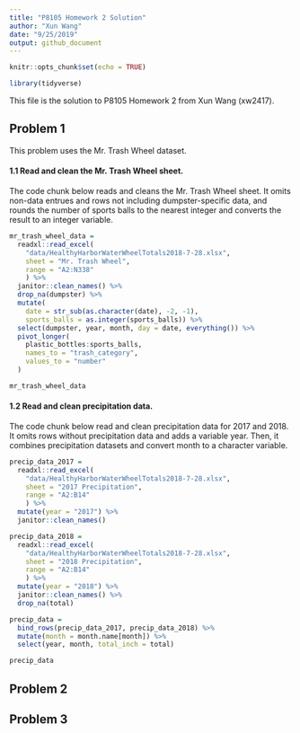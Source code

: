 ```yaml
---
title: "P8105 Homework 2 Solution"
author: "Xun Wang"
date: "9/25/2019"
output: github_document
---
```


```r
knitr::opts_chunk$set(echo = TRUE)

library(tidyverse)
```

This file is the solution to P8105 Homework 2 from Xun Wang (xw2417).

## Problem 1

This problem uses the Mr. Trash Wheel dataset. 

#### 1.1 Read and clean the Mr. Trash Wheel sheet.

The code chunk below reads and cleans the Mr. Trash Wheel sheet. It omits non-data entrues and rows not including dumpster-specific data, and rounds the number of sports balls to the nearest integer and converts the result to an integer variable.

```r
mr_trash_wheel_data = 
  readxl::read_excel(
    "data/HealthyHarborWaterWheelTotals2018-7-28.xlsx",
    sheet = "Mr. Trash Wheel",
    range = "A2:N338"
    ) %>%
  janitor::clean_names() %>%
  drop_na(dumpster) %>% 
  mutate(
    date = str_sub(as.character(date), -2, -1),
    sports_balls = as.integer(sports_balls)) %>% 
  select(dumpster, year, month, day = date, everything()) %>% 
  pivot_longer(
    plastic_bottles:sports_balls,
    names_to = "trash_category",
    values_to = "number"
  )

mr_trash_wheel_data
```


#### 1.2 Read and clean precipitation data.

The code chunk below read and clean precipitation data for 2017 and 2018. It omits rows without precipitation data and adds a variable year. Then, it combines precipitation datasets and convert month to a character variable.

```r
precip_data_2017 = 
  readxl::read_excel(
    "data/HealthyHarborWaterWheelTotals2018-7-28.xlsx",
    sheet = "2017 Precipitation",
    range = "A2:B14"
    ) %>%
  mutate(year = "2017") %>% 
  janitor::clean_names() 

precip_data_2018 = 
  readxl::read_excel(
    "data/HealthyHarborWaterWheelTotals2018-7-28.xlsx",
    sheet = "2018 Precipitation",
    range = "A2:B14"
    ) %>%
  mutate(year = "2018") %>% 
  janitor::clean_names() %>% 
  drop_na(total)

precip_data = 
  bind_rows(precip_data_2017, precip_data_2018) %>%
  mutate(month = month.name[month]) %>% 
  select(year, month, total_inch = total)

precip_data
```



## Problem 2


## Problem 3